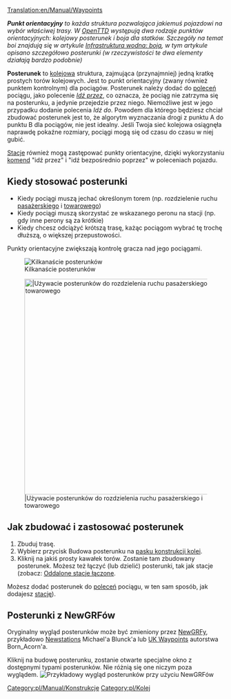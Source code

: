 [[Translation:en/Manual/Waypoints]]

'''''Punkt orientacyjny''' to każda struktura pozwalająca jakiemuś pojazdowi na wybór właściwej trasy. W [[pl/Manual/Main Page|OpenTTD]] występują dwa rodzaje punktów orientacyjnych: kolejowy posterunek i boja dla statków. Szczegóły na temat boi znajdują się w artykule [[pl/Manual/Infrastruktura wodna#boja|Infrastruktura wodna: boja]], w tym artykule opisano szczegółowo posterunki (w rzeczywistości te dwa elementy działają bardzo podobnie)''

'''Posterunek''' to [[pl/Manual/Linie kolejowe|kolejowa]] struktura, zajmująca (przynajmniej) jedną kratkę prostych torów kolejowych. Jest to punkt orientacyjny (zwany również punktem kontrolnym) dla pociągów. Posterunek należy dodać do [[pl/Manual/Polecenia|poleceń]] pociągu, jako polecenie [[pl/Manual/Polecenia#opcje-postoju|''Idź przez'']], co oznacza, że pociąg nie zatrzyma się na posterunku, a jedynie przejedzie przez niego. Niemożliwe jest w jego przypadku dodanie polecenia ''Idź do''. Powodem dla którego będziesz chciał zbudować posterunek jest to, że algorytm wyznaczania drogi z punktu A do punktu B dla pociągów, nie jest idealny. Jeśli Twoja sieć kolejowa osiągnęła naprawdę pokaźne rozmiary, pociągi mogą się od czasu do czasu w niej gubić.

[[pl/Manual/Stacje|Stacje]] również mogą zastępować punkty orientacyjne, dzięki wykorzystaniu [[pl/Manual/Polecenia#opcje-postoju|komend]] "idź przez" i "idź bezpośrednio poprzez" w poleceniach pojazdu.

==Kiedy stosować posterunki==
* Kiedy pociągi muszą jechać określonym torem (np. rozdzielenie ruchu [[pl/Manual/Base Set/Cargos/Pasażerowie|pasażerskiego]] i [[pl/Manual/Ładunek|towarowego]])
* Kiedy pociągi muszą skorzystać ze wskazanego peronu na stacji (np. gdy inne perony są za krótkie)
* Kiedy chcesz odciążyć krótszą trasę, każąc pociągom wybrać tę trochę dłuższą, o większej przepustowości.

Punkty orientacyjne zwiększają kontrolę gracza nad jego pociągami.

[[File:en/Manual/Checkpoints.png|center|frame|Kilkanaście posterunków]]

[[File:en/Manual/Waypoints.png|center|thumb|500px||Używacie posterunków do rozdzielenia ruchu pasażerskiego i towarowego]]

==Jak zbudować i zastosować posterunek==

# Zbuduj trasę.
# Wybierz przycisk Budowa posterunku na [[en/Konstrukcje kolejowe#pasek-konstrukcji|pasku konstrukcji kolei]].
# Kliknij na jakiś prosty kawałek torów. Zostanie tam zbudowany posterunek. Możesz też łączyć (lub dzielić) posterunki, tak jak stacje (zobacz: [[pl/Archive/Manual/Settings/Oddalone stacje łączone|Oddalone stacje łączone]].

Możesz dodać posterunek do [[pl/Manual/Polecenia|poleceń]] pociągu, w ten sam sposób, jak dodajesz [[pl/Manual/Stacje|stację]]).

==Posterunki z NewGRFów==
Oryginalny wygląd posterunków może być zmieniony przez [[pl/Manual/NewGRF|NewGRFy]], przykładowo [http://grfcrawler.tt-forums.net/details.php?do=details&id=13 Newstations] Michael'a Blunck'a lub [http://grfcrawler.tt-forums.net/details.php?do=details&id=104 UK Waypoints] autorstwa Born_Acorn'a.

Kliknij na budowę posterunku, zostanie otwarte specjalne okno z dostępnymi typami posterunków. Nie różnią się one niczym poza wyglądem.
[[File:en/Manual/Newgrfwayp.png|center|frame|Przykładowy wygląd posterunków przy użyciu NewGRFów]]

[[Category:pl/Manual/Konstrukcje]]
[[Category:pl/Kolej]]
